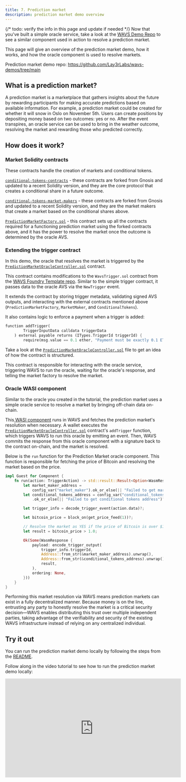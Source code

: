 ```yaml
---
title: 7. Prediction market
description: prediction market demo overview
---
```


{/* todo: verify the info in this page and update if needed */}
Now that you've built a simple oracle service, take a look at the [WAVS Demo Repo](https://github.com/Lay3rLabs/wavs-demos/blob/main/demos/PREDICTION_MARKET_DEMO.md) to see a similar component used in action to resolve a prediction market.

This page will give an overview of the prediction market demo, how it works, and how the oracle component is used to resolve markets.

Prediction market demo repo: https://github.com/Lay3rLabs/wavs-demos/tree/main

## What is a prediction market?

A prediction market is a marketplace that gathers insights about the future by rewarding participants for making accurate predictions based on available information. For example, a prediction market could be created for whether it will snow in Oslo on November 5th. Users can create positions by depositing money based on two outcomes: yes or no. After the event transpires, an oracle service can be used to bring in the weather outcome, resolving the market and rewarding those who predicted correctly.

## How does it work?

### Market Solidity contracts

These contracts handle the creation of markets and conditional tokens.

[`conditional-tokens-contracts`](https://github.com/Lay3rLabs/conditional-tokens-contracts) - these contracts are forked from Gnosis and updated to a recent Solidity version, and they are the core protocol that creates a conditional share in a future outcome.

[`conditional-tokens-market-makers`](https://github.com/Lay3rLabs/conditional-tokens-market-makers) - these contracts are forked from Gnosis and updated to a recent Solidity version, and they are the market makers that create a market based on the conditional shares above.

[`PredictionMarketFactory.sol`](https://github.com/Lay3rLabs/wavs-prediction-market/blob/main/src/contracts/PredictionMarketFactory.sol) - this contract sets up all the contracts required for a functioning prediction market using the forked contracts above, and it has the power to resolve the market once the outcome is determined by the oracle AVS.

### Extending the trigger contract

In this demo, the oracle that resolves the market is triggered by the [`PredictionMarketOracleController.sol`](https://github.com/Lay3rLabs/wavs-prediction-market/blob/main/src/contracts/PredictionMarketOracleController.sol) contract.

This contract contains modifications to the `WavsTrigger.sol` contract from the [WAVS Foundry Template repo](https://github.com/Lay3rLabs/wavs-foundry-template/tree/main/src/contracts/WavsTrigger.sol). Similar to the simple trigger contract, it passes data to the oracle AVS via the `NewTrigger` event.

It extends the contract by storing trigger metadata, validating signed AVS outputs, and interacting with the external contracts mentioned above (`PredictionMarketFactory`, `MarketMaker`, and `ConditionalTokens`).

It also contains logic to enforce a payment when a trigger is added:

```rust
function addTrigger(
        TriggerInputData calldata triggerData
    ) external payable returns (ITypes.TriggerId triggerId) {
        require(msg.value == 0.1 ether, "Payment must be exactly 0.1 ETH");
```

Take a look at the [`PredictionMarketOracleController.sol`](https://github.com/Lay3rLabs/wavs-prediction-market/blob/main/src/contracts/PredictionMarketOracleController.sol) file to get an idea of how the contract is structured.

This contract is responsible for interacting with the oracle service, triggering WAVS to run the oracle, waiting for the oracle's response, and telling the market factory to resolve the market.

### Oracle WASI component

Similar to the oracle you created in the tutorial, the prediction market uses a simple oracle service to resolve a market by bringing off-chain data on-chain.

This[ WASI component](https://github.com/Lay3rLabs/wavs-prediction-market/blob/main/components/prediction-market-oracle/src/lib.rs) runs in WAVS and fetches the prediction market's resolution when necessary. A wallet executes the [`PredictionMarketOracleController.sol`](https://github.com/Lay3rLabs/wavs-prediction-market/blob/main/src/contracts/PredictionMarketOracleController.sol#L65) contract's `addTrigger` function, which triggers WAVS to run this oracle by emitting an event. Then, WAVS commits the response from this oracle component with a signature back to the contract on-chain, and the market is resolved.

Below is the `run` function for the Prediction Market oracle component. This function is responsible for fetching the price of Bitcoin and resolving the market based on the price.

```rust
impl Guest for Component {
    fn run(action: TriggerAction) -> std::result::Result<Option<WasmResponse>, String> {
        let market_maker_address =
            config_var("market_maker").ok_or_else(|| "Failed to get market maker address")?;
        let conditional_tokens_address = config_var("conditional_tokens")
            .ok_or_else(|| "Failed to get conditional tokens address")?;

        let trigger_info = decode_trigger_event(action.data)?;

        let bitcoin_price = block_on(get_price_feed(1))?;

        // Resolve the market as YES if the price of Bitcoin is over $1.
        let result = bitcoin_price > 1.0;

        Ok(Some(WasmResponse {
            payload: encode_trigger_output(
                trigger_info.triggerId,
                Address::from_str(&market_maker_address).unwrap(),
                Address::from_str(&conditional_tokens_address).unwrap(),
                result,
            ),
            ordering: None,
        }))
    }
}
```

Performing this market resolution via WAVS means prediction markets can exist in a fully decentralized manner. Because money is on the line, entrusting any party to honestly resolve the market is a critical security decision—WAVS enables distributing this trust over multiple independent parties, taking advantage of the verifiability and security of the existing WAVS infrastructure instead of relying on any centralized individual.

## Try it out

You can run the prediction market demo locally by following the steps from the [README](https://github.com/Lay3rLabs/wavs-prediction-market/tree/main).

Follow along in the video tutorial to see how to run the prediction market demo locally:



   <div style={{display: "flex", justifyContent: "center", alignItems: "center", paddingBottom: "2em"}}>
     <iframe width="560" height="315" src="https://www.youtube.com/embed/BT0CjXCJhbY" title="WAVS Tutorial" frameborder="0" allow="accelerometer; autoplay; clipboard-write; encrypted-media; gyroscope; picture-in-picture; web-share" allowfullscreen></iframe>
   </div>


